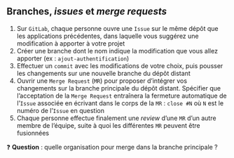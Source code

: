 :::{.callout-tip collapse="true" icon=false}
## Branches, *issues* et *merge requests*

::: {.incremental}
1. Sur `GitLab`, chaque personne ouvre une `Issue` sur le même dépôt que les applications précédentes, dans laquelle vous suggérez une modification à apporter à votre projet
2. Créer une branche dont le nom indique la modification que vous allez apporter (ex : `ajout-authentification`)
3. Effectuer un `commit` avec les modifications de votre choix, puis pousser les changements sur une nouvelle branche du dépôt distant
4. Ouvrir une `Merge Request` (`MR`) pour proposer d'intégrer vos changements sur la branche principale du dépôt distant. Spécifier que l'acceptation de la `Merge Request` entraînera la fermeture automatique de l'`Issue` associée en écrivant dans le corps de la `MR` : `close #N` où `N` est le numéro de l'`Issue` en question
5. Chaque personne effectue finalement une *review* d'une `MR` d'un autre membre de l'équipe, suite à quoi les différentes `MR` peuvent être fusionnées
:::
:::

❓ **Question** : quelle organisation pour merge dans la branche principale ?
